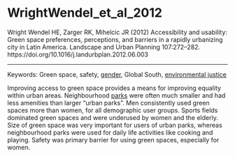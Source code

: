 # WrightWendel_et_al_2012

Wright Wendel HE, Zarger RK, Mihelcic JR (2012) Accessibility and usability: Green space preferences, perceptions, and barriers in a rapidly urbanizing city in Latin America. Landscape and Urban Planning 107:272–282. https://doi.org/10.1016/j.landurbplan.2012.06.003


---

Keywords: Green space, safety, [gender](../topics/Gender.qmd), Global South, [environmental justice](../topics/EnvironmentalJustice.qmd)	  

Improving access to green space provides a means for improving equality within urban areas. Neighbourhood [parks](../topics/Parks.qmd) were often much smaller and had less amenities than larger “urban parks”. Men consistently used green spaces more than women, for all demographic user groups. Sports fields dominated green spaces and were underused by women and the elderly. Size of green space was very important for users of urban parks, whereas neighbourhood parks were used for daily life activities like cooking and playing. Safety was primary barrier for using green spaces, especially for women. 
